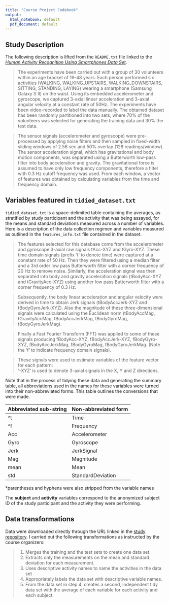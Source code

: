```yaml
---
title: "Course Project Codebook"
output:
  html_notebook: default
  pdf_document: default
---
```


## Study Description

The following description is lifted from the `README.txt` file linked to the [*Human Activity Recognition Using Smartphones Data Set*](http://archive.ics.uci.edu/ml/datasets/Human+Activity+Recognition+Using+Smartphones).

>The experiments have been carried out with a group of 30 volunteers within an age bracket of 19-48 years. Each person performed six activities (WALKING, WALKING_UPSTAIRS, WALKING_DOWNSTAIRS, SITTING, STANDING, LAYING) wearing a smartphone (Samsung Galaxy S II) on the waist. Using its embedded accelerometer and gyroscope, we captured 3-axial linear acceleration and 3-axial angular velocity at a constant rate of 50Hz. The experiments have been video-recorded to label the data manually. The obtained dataset has been randomly partitioned into two sets, where 70% of the volunteers was selected for generating the training data and 30% the test data. 

>The sensor signals (accelerometer and gyroscope) were pre-processed by applying noise filters and then sampled in fixed-width sliding windows of 2.56 sec and 50% overlap (128 readings/window). The sensor acceleration signal, which has gravitational and body motion components, was separated using a Butterworth low-pass filter into body acceleration and gravity. The gravitational force is assumed to have only low frequency components, therefore a filter with 0.3 Hz cutoff frequency was used. From each window, a vector of features was obtained by calculating variables from the time and frequency domain.


## Variables featured in `tidied_dataset.txt`

`tidied_dataset.txt` is a space-delimited table containing the averages, as stratified by study participant and the activity that was being assayed, for the means and standard deviations measured across a number of variables. Here is a description of the data collection regimen and variables measured as outlined in the `features_info.txt` file contained in the dataset.

>The features selected for this database come from the accelerometer and gyroscope 3-axial raw signals tAcc-XYZ and tGyro-XYZ. These time domain signals (prefix 't' to denote time) were captured at a constant rate of 50 Hz. Then they were filtered using a median filter and a 3rd order low pass Butterworth filter with a corner frequency of 20 Hz to remove noise. Similarly, the acceleration signal was then separated into body and gravity acceleration signals (tBodyAcc-XYZ and tGravityAcc-XYZ) using another low pass Butterworth filter with a corner frequency of 0.3 Hz. 

>Subsequently, the body linear acceleration and angular velocity were derived in time to obtain Jerk signals (tBodyAccJerk-XYZ and tBodyGyroJerk-XYZ). Also the magnitude of these three-dimensional signals were calculated using the Euclidean norm (tBodyAccMag, tGravityAccMag, tBodyAccJerkMag, tBodyGyroMag, tBodyGyroJerkMag). 

>Finally a Fast Fourier Transform (FFT) was applied to some of these signals producing fBodyAcc-XYZ, fBodyAccJerk-XYZ, fBodyGyro-XYZ, fBodyAccJerkMag, fBodyGyroMag, fBodyGyroJerkMag. (Note the 'f' to indicate frequency domain signals). 

>These signals were used to estimate variables of the feature vector for each pattern:  
'-XYZ' is used to denote 3-axial signals in the X, Y and Z directions.

Note that in the process of tidying these data and generating the summary table, all abbreviations used in the names for these variables were turned into their non-abbreviated forms. This table outlines the conversions that were made.

Abbreviated sub-string | Non-abbreviated form
-----------------------|---------------------
^t                     | Time
^f                     | Frequency
Acc                    | Accelerometer
Gyro                   | Gyroscope
Jerk                   | JerkSignal
Mag                    | Magnitude
mean                   | Mean
std                    | StandardDeviation

*parentheses and hyphens were also stripped from the variable names

The **subject** and **activity** variables correspond to the anonymized subject ID of the study participant and the activity they were performing.


## Data transformations

Data were downloaded directly through the URL linked in the [study repository](http://archive.ics.uci.edu/ml/datasets/Human+Activity+Recognition+Using+Smartphones). I carried out the following transformations as instructed by the course organizers:

> 1. Merges the training and the test sets to create one data set.
> 2. Extracts only the measurements on the mean and standard deviation for each measurement. 
> 3. Uses descriptive activity names to name the activities in the data set
> 4. Appropriately labels the data set with descriptive variable names. 
> 5. From the data set in step 4, creates a second, independent tidy data set with the average of each variable for each activity and each subject.